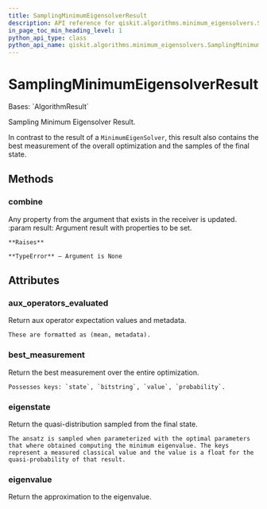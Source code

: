 ```yaml
---
title: SamplingMinimumEigensolverResult
description: API reference for qiskit.algorithms.minimum_eigensolvers.SamplingMinimumEigensolverResult
in_page_toc_min_heading_level: 1
python_api_type: class
python_api_name: qiskit.algorithms.minimum_eigensolvers.SamplingMinimumEigensolverResult
---
```


# SamplingMinimumEigensolverResult

<Class id="qiskit.algorithms.minimum_eigensolvers.SamplingMinimumEigensolverResult" isDedicatedPage={true} github="https://github.com/qiskit/qiskit/tree/stable/0.24/qiskit/algorithms/minimum_eigensolvers/sampling_mes.py" signature="SamplingMinimumEigensolverResult" modifiers="class">
  Bases: `AlgorithmResult`

  Sampling Minimum Eigensolver Result.

  In contrast to the result of a `MinimumEigenSolver`, this result also contains the best measurement of the overall optimization and the samples of the final state.

  ## Methods

  <span id="qiskit-algorithms-minimum-eigensolvers-samplingminimumeigensolverresult-combine" />

  ### combine

  <Function id="qiskit.algorithms.minimum_eigensolvers.SamplingMinimumEigensolverResult.combine" signature="SamplingMinimumEigensolverResult.combine(result)">
    Any property from the argument that exists in the receiver is updated. :param result: Argument result with properties to be set.

    **Raises**

    **TypeError** – Argument is None
  </Function>

  ## Attributes

  ### aux\_operators\_evaluated

  <Attribute id="qiskit.algorithms.minimum_eigensolvers.SamplingMinimumEigensolverResult.aux_operators_evaluated">
    Return aux operator expectation values and metadata.

    These are formatted as (mean, metadata).
  </Attribute>

  ### best\_measurement

  <Attribute id="qiskit.algorithms.minimum_eigensolvers.SamplingMinimumEigensolverResult.best_measurement">
    Return the best measurement over the entire optimization.

    Possesses keys: `state`, `bitstring`, `value`, `probability`.
  </Attribute>

  ### eigenstate

  <Attribute id="qiskit.algorithms.minimum_eigensolvers.SamplingMinimumEigensolverResult.eigenstate">
    Return the quasi-distribution sampled from the final state.

    The ansatz is sampled when parameterized with the optimal parameters that where obtained computing the minimum eigenvalue. The keys represent a measured classical value and the value is a float for the quasi-probability of that result.
  </Attribute>

  ### eigenvalue

  <Attribute id="qiskit.algorithms.minimum_eigensolvers.SamplingMinimumEigensolverResult.eigenvalue">
    Return the approximation to the eigenvalue.
  </Attribute>
</Class>


